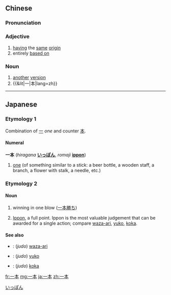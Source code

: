 ==Chinese==
{{zh-forms}}

===Pronunciation===
{{zh-pron
|m=一běn
|c=jat1 bun2
|h=pfs=yit-pún
|cat=n,a
}}

===Adjective===
{{zh-adj}}

# [[having]] the [[same]] [[origin]]
# entirely [[based on]]

===Noun===
{{zh-noun}}

# [[another]] [[version]] {{gloss|terminology in [[collation]]}}
# {{&lit|一|本|lang=zh}}

----

==Japanese==
{{ja-kanjitab}}

===Etymology 1===
Combination of [[一]] ''one'' and counter [[本]].

====Numeral====
'''一本''' (''hiragana'' '''[[いっぽん]]''', ''romaji'' '''[[ippon]]''')

# [[one]] (of something similar to a stick: a beer bottle, a wooden staff, a branch, a flower with stalk, a needle, etc.)
{{attention|ja}}

===Etymology 2===

====Noun====
{{ja-noun|いっぽん}}
{{wikipedia|Ippon}}

# winning in one blow ([[一本勝ち]])
# {{lb|ja|judo}} [[ippon|Ippon]], a full point. Ippon is the most valuable judgement that can be awarded for a single action; compare [[waza-ari]], [[yuko]], [[koka]].

====See also====
* {{ja-r|技あり|わざ-あり}}: (''judo'') [[waza-ari]]
* {{ja-r|有効|ゆうこう}}: (''judo'') [[yuko]]
* {{ja-r|効果|こうか}}: (''judo'') [[koka]]

[[Category:ja:Judo|いっぽん]]

[[fr:一本]]
[[mg:一本]]
[[ja:一本]]
[[zh:一本]]